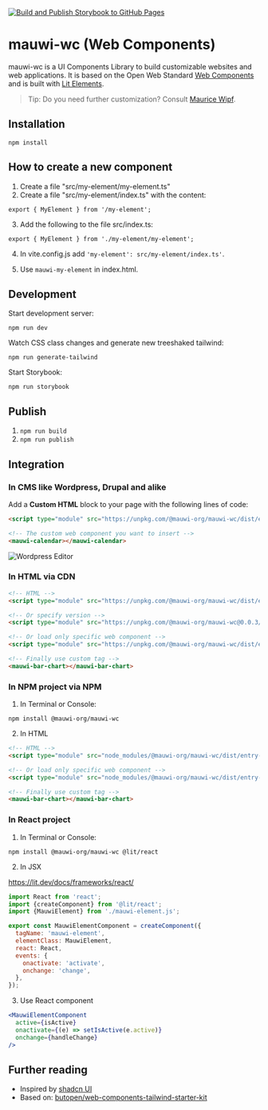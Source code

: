
<Meta title="mauwi-wc"/>

[![Build and Publish Storybook to GitHub Pages](https://github.com/mauricewipf/mauwi-wc/actions/workflows/deploy-github-pages.yaml/badge.svg)](https://github.com/mauricewipf/mauwi-wc/actions/workflows/deploy-github-pages.yaml)

# mauwi-wc (Web Components)

mauwi-wc is a UI Components Library to build customizable websites and web applications. It is based on the Open Web Standard [Web Components](https://developer.mozilla.org/en-US/docs/Web/API/Web_components) and is built with [Lit Elements](https://lit.dev).

> Tip: Do you need further customization? Consult <a href="mailto:maurice.wipf@mauwi.me">Maurice Wipf</a>.

## Installation

`npm install`

## How to create a new component

1. Create a file "src/my-element/my-element.ts"
2. Create a file "src/my-element/index.ts" with the content:

```
export { MyElement } from '/my-element';
```

3. Add the following to the file src/index.ts:

```
export { MyElement } from './my-element/my-element';
```

4. In vite.config.js add `'my-element': src/my-element/index.ts'`.

5. Use `mauwi-my-element` in index.html.

## Development

Start development server:

`npm run dev`

Watch CSS class changes and generate new treeshaked tailwind:

`npm run generate-tailwind`

Start Storybook:

`npm run storybook`

## Publish

1. `npm run build`
2. `npm run publish`

## Integration

### In CMS like Wordpress, Drupal and alike

Add a **Custom HTML** block to your page with the following lines of code:

```html
<script type="module" src="https://unpkg.com/@mauwi-org/mauwi-wc/dist/entry-index.js"></script>

<!-- The custom web component you want to insert -->
<mauwi-calendar></mauwi-calendar>
```

![Wordpress Editor](https://raw.githubusercontent.com/mauricewipf/mauwi-wc/main/src/shared/assets/integrate-with-wordpress.png)

### In HTML via CDN

```html
<!-- HTML -->
<script type="module" src="https://unpkg.com/@mauwi-org/mauwi-wc/dist/entry-index.js"></script>

<!-- Or specify version -->
<script type="module" src="https://unpkg.com/@mauwi-org/mauwi-wc@0.0.3/dist/entry-index.js"></script>

<!-- Or load only specific web component -->
<script type="module" src="https://unpkg.com/@mauwi-org/mauwi-wc/dist/entry-bar-chart.js"></script>

<!-- Finally use custom tag -->
<mauwi-bar-chart></mauwi-bar-chart>
```

### In NPM project via NPM

1. In Terminal or Console:

`npm install @mauwi-org/mauwi-wc`

2. In HTML

```html
<!-- HTML -->
<script type="module" src="node_modules/@mauwi-org/mauwi-wc/dist/entry-index.js"></script>

<!-- Or load only specific web component -->
<script type="module" src="node_modules/@mauwi-org/mauwi-wc/dist/entry-bar-chart.js"></script>

<!-- Finally use custom tag -->
<mauwi-bar-chart></mauwi-bar-chart>
```

### In React project

1. In Terminal or Console:

`npm install @mauwi-org/mauwi-wc @lit/react`

2. In JSX

https://lit.dev/docs/frameworks/react/

```jsx
import React from 'react';
import {createComponent} from '@lit/react';
import {MauwiElement} from './mauwi-element.js';

export const MauwiElementComponent = createComponent({
  tagName: 'mauwi-element',
  elementClass: MauwiElement,
  react: React,
  events: {
    onactivate: 'activate',
    onchange: 'change',
  },
});
```

3. Use React component

```jsx
<MauwiElementComponent
  active={isActive}
  onactivate={(e) => setIsActive(e.active)}
  onchange={handleChange}
/>
```

## Further reading

- Inspired by [shadcn UI](https://ui.shadcn.com/)
- Based on: [butopen/web-components-tailwind-starter-kit](https://github.com/butopen/web-components-tailwind-starter-kit)
